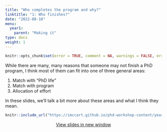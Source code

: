 ```yaml
---
title: "Who completes the program and why?"
linktitle: "1: Who finishes?"
date: "2022-08-10"
menu:
  year1:
    parent: "Making it"
type: docs
weight: 1
---
```


```r
knitr::opts_chunk$set(error = TRUE, comment = NA, warnings = FALSE, errors = FALSE, messages = FALSE, tidy = FALSE, echo = FALSE)
```

While there are many, many reasons that someone may not finish a PhD program, I think most of them can fit into one of three general areas:

1. Match with "PhD life"
2. Match with program 
3. Allocation of effort 

In these slides, we'll talk a bit more about these areas and what I think they mean.

<center>

```r
knitr::include_url("https://imccart.github.io/phd-workshop-content/year1/why-leave.html")
```


<p><a class="btn btn-primary btn-lg" target="_blank" href="https://imccart.github.io/phd-workshop-content/year1/why-leave.html"><i class="fas fa-external-link-alt"></i> View slides in new window</a></p>

</center>
